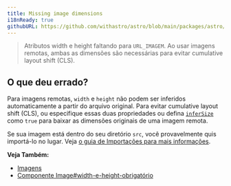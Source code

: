 ```yaml
---
title: Missing image dimensions
i18nReady: true
githubURL: https://github.com/withastro/astro/blob/main/packages/astro/src/core/errors/errors-data.ts
---
```


> Atributos width e height faltando para `URL_IMAGEM`. Ao usar imagens remotas, ambas as dimensões são necessárias para evitar cumulative layout shift (CLS).

## O que deu errado?

Para imagens remotas, `width` e `height` não podem ser inferidos automaticamente a partir do arquivo original. Para evitar cumulative layout shift (CLS), ou especifique essas duas propriedades ou defina [`inferSize`](/pt-br/guides/images/#infersize) como `true` para baixar as dimensões originais de uma imagem remota.

Se sua imagem está dentro do seu diretório `src`, você provavelmente quis importá-lo no lugar. Veja [o guia de Importações para mais informações](/pt-br/guides/imports/#outros-assets).

**Veja Também:**
-  [Imagens](/pt-br/guides/images/)
-  [Componente Image#width-e-height-obrigatório](/pt-br/guides/images/#width-e-height-obrigatório-para-imagens-em-public)
